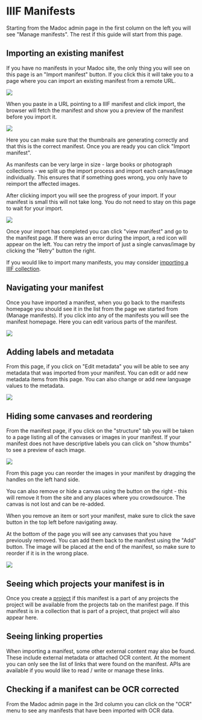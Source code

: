 

# IIIF Manifests

Starting from the Madoc admin page in the first column on the left you will see "Manage manifests". The rest if this guide will start from this page.

## Importing an existing manifest

If you have no manifests in your Madoc site, the only thing you will see on this page is an "Import manifest" button. If you click this it will take you to a page where you can import an existing manifest from a remote URL.

![](</public/assets/Screenshot 2021-05-06 at 17.19.16.png>)

When you paste in a URL pointing to a IIIF manifest and click import, the browser will fetch the manifest and show you a preview of the manifest before you import it.

![](</public/assets/Screenshot 2020-09-02 at 20.53.14.png>)

Here you can make sure that the thumbnails are generating correctly and that this is the correct manifest. Once you are ready you can click "Import manifest".

As manifests can be very large in size - large books or photograph collections - we split up the import process and import each canvas/image individually. This ensures that if something goes wrong, you only have to reimport the affected images.

After clicking import you will see the progress of your import. If your manifest is small this will not take long. You do not need to stay on this page to wait for your import.

![](</public/assets/Screenshot 2020-09-02 at 20.55.57.png>)

Once your import has completed you can click "view manifest" and go to the manifest page. If there was an error during the import, a red icon will appear on the left. You can retry the import of just a single canvas/image by clicking the "Retry" button the right.

If you would like to import many manifests, you may consider [importing a IIIF collection](collections.md#importing-an-existing-collection).

## Navigating your manifest

Once you have imported a manifest, when you go back to the manifests homepage you should see it in the list from the page we started from (Manage manifests). If you click into any of the manifests you will see the manifest homepage. Here you can edit various parts of the manifest.

![](</public/assets/Screenshot 2020-09-02 at 20.59.23.png>)

## Adding labels and metadata

From this page, if you click on "Edit metadata" you will be able to see any metadata that was imported from your manifest. You can edit or add new metadata items from this page. You can also change or add new language values to the metadata.

![](</public/assets/Screenshot 2020-09-02 at 21.00.28.png>)

## Hiding some canvases and reordering

From the manifest page, if you click on the "structure" tab you will be taken to a page listing all of the canvases or images in your manifest. If your manifest does not have descriptive labels you can click on "show thumbs" to see a preview of each image.

![](</public/assets/Screenshot 2020-09-02 at 21.02.09.png>)

From this page you can reorder the images in your manifest by dragging the handles on the left hand side.

You can also remove or hide a canvas using the button on the right - this will remove it from the site and any places where you crowdsource. The canvas is not lost and can be re-added.

<Callout type="info">
When you remove an item or sort your manifest, make sure to click the save button in the top left before navigating away.
</Callout>

At the bottom of the page you will see any canvases that you have previously removed. You can add them back to the manifest using the "Add" button. The image will be placed at the end of the manifest, so make sure to reorder if it is in the wrong place.

![](</public/assets/Screenshot 2020-09-02 at 21.05.01.png>)

## Seeing which projects your manifest is in

Once you create a [project](../projects/) if this manifest is a part of any projects the project will be available from the projects tab on the manifest page. If this manifest is in a collection that is part of a project, that project will also appear here.

## Seeing linking properties

When importing a manifest, some other external content may also be found. These include external metadata or attached OCR content. At the moment you can only see the list of links that were found on the manifest. APIs are available if you would like to read / write or manage these links.

## Checking if a manifest can be OCR corrected

From the Madoc admin page in the 3rd column you can click on the "OCR" menu to see any manifests that have been imported with OCR data.
